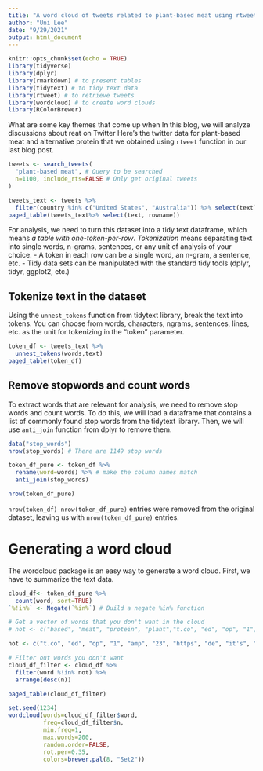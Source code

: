 ```yaml
---
title: "A word cloud of tweets related to plant-based meat using rtweet and tidytext packages"
author: "Uni Lee"
date: "9/29/2021"
output: html_document
---
```


```r
knitr::opts_chunk$set(echo = TRUE)
library(tidyverse)
library(dplyr)
library(rmarkdown) # to present tables 
library(tidytext) # to tidy text data
library(rtweet) # to retrieve tweets
library(wordcloud) # to create word clouds
library(RColorBrewer)

```

What are some key themes that come up when In this blog, we will analyze discussions about reat on Twitter Here's the twitter data for plant-based meat and alternative protein that we obtained using `rtweet` function in our last blog post. 

```r
tweets <- search_tweets(
  "plant-based meat", # Query to be searched
  n=1100, include_rts=FALSE # Only get original tweets 
)

tweets_text <- tweets %>% 
  filter(country %in% c("United States", "Australia")) %>% select(text) %>% tibble() %>% rownames_to_column()
paged_table(tweets_text%>% select(text, rowname))
```

For analysis, we need to turn this dataset into a tidy text dataframe, which means *a table with one-token-per-row*. *Tokenization* means separating text into single words, n-grams, sentences, or any unit of analysis of your choice. 
- A token in each row can be a single word, an n-gram, a sentence, etc.
- Tidy data sets can be manipulated with the standard tidy tools (dplyr, tidyr, ggplot2, etc.)

## Tokenize text in the dataset

Using the `unnest_tokens` function from tidytext library, break the text into tokens. You can choose from words, characters, ngrams, sentences, lines, etc. as the unit for tokenizing in the "token" parameter. 

```r
token_df <- tweets_text %>% 
  unnest_tokens(words,text)
paged_table(token_df)
```

## Remove stopwords and count words

To extract words that are relevant for analysis, we need to remove stop words and count words. To do this, we will load a dataframe that contains a list of commonly found stop words from the tidytext library. Then, we will use `anti_join` function from dplyr to remove them.

```r
data("stop_words")
nrow(stop_words) # There are 1149 stop words

token_df_pure <- token_df %>% 
  rename(word=words) %>% # make the column names match
  anti_join(stop_words)

nrow(token_df_pure)
```

`nrow(token_df)-nrow(token_df_pure)` entries were removed from the original dataset, leaving us with `nrow(token_df_pure)` entries.

# Generating a word cloud

The wordcloud package is an easy way to generate a word cloud. First, we have to summarize the text data. 

```r
cloud_df<- token_df_pure %>%
  count(word, sort=TRUE) 
`%!in%` <- Negate(`%in%`) # Build a negate %in% function

# Get a vector of words that you don't want in the cloud
# not <- c("based", "meat", "protein", "plant","t.co", "ed", "op", "1", "amp", "23", "https", "de", "it's", "i'm", "15", "hh", "held", "jbs", "hitread", "aren't", "article", "add", "100", 100, 12, "12", "i'm", 3, 2)

not <- c("t.co", "ed", "op", "1", "amp", "23", "https", "de", "it's", "i'm", "15", "hh", "held", "jbs", "hitread", "aren't", "article", "add", "100", 100, 12, "12", "i'm", 3, 2)

# Filter out words you don't want
cloud_df_filter <- cloud_df %>% 
  filter(word %!in% not) %>%
  arrange(desc(n))

paged_table(cloud_df_filter)

set.seed(1234)
wordcloud(words=cloud_df_filter$word,
          freq=cloud_df_filter$n,
          min.freq=1,
          max.words=200,
          random.order=FALSE,
          rot.per=0.35,
          colors=brewer.pal(8, "Set2"))
```



